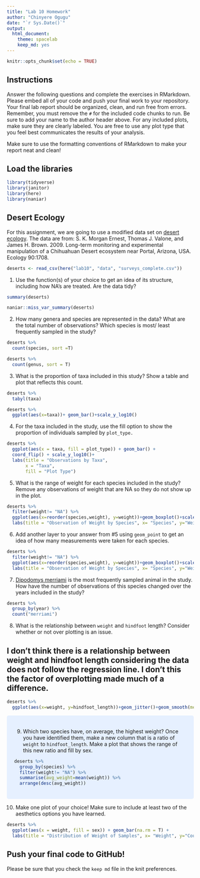 ```yaml
---
title: "Lab 10 Homework"
author: "Chinyere Ogugu"
date: "`r Sys.Date()`"
output:
  html_document: 
    theme: spacelab
    keep_md: yes
---
```


```r
knitr::opts_chunk$set(echo = TRUE)
```

## Instructions
Answer the following questions and complete the exercises in RMarkdown. Please embed all of your code and push your final work to your repository. Your final lab report should be organized, clean, and run free from errors. Remember, you must remove the `#` for the included code chunks to run. Be sure to add your name to the author header above. For any included plots, make sure they are clearly labeled. You are free to use any plot type that you feel best communicates the results of your analysis.  

Make sure to use the formatting conventions of RMarkdown to make your report neat and clean!  

## Load the libraries
```r
library(tidyverse)
library(janitor)
library(here)
library(naniar)
``` 

## Desert Ecology
For this assignment, we are going to use a modified data set on [desert ecology](http://esapubs.org/archive/ecol/E090/118/). The data are from: S. K. Morgan Ernest, Thomas J. Valone, and James H. Brown. 2009. Long-term monitoring and experimental manipulation of a Chihuahuan Desert ecosystem near Portal, Arizona, USA. Ecology 90:1708.
```r
deserts <- read_csv(here("lab10", "data", "surveys_complete.csv"))
```

1. Use the function(s) of your choice to get an idea of its structure, including how NA's are treated. Are the data tidy?  
```r
summary(deserts)
```

```r
naniar::miss_var_summary(deserts)
```


2. How many genera and species are represented in the data? What are the total number of observations? Which species is most/ least frequently sampled in the study?

```r
deserts %>% 
  count(species, sort =T)
```
```r
deserts %>% 
  count(genus, sort = T)
```

3. What is the proportion of taxa included in this study? Show a table and plot that reflects this count.
```r
deserts %>% 
  tabyl(taxa)
```
```r
deserts %>% 
  ggplot(aes(x=taxa))+ geom_bar()+scale_y_log10()
```

4. For the taxa included in the study, use the fill option to show the proportion of individuals sampled by `plot_type.`
```r
deserts %>% 
  ggplot(aes(x = taxa, fill = plot_type)) + geom_bar() +
  coord_flip() + scale_y_log10()+
  labs(title = "Observations by Taxa",
       x = "Taxa",
       fill = "Plot Type")
```

5. What is the range of weight for each species included in the study? Remove any observations of weight that are NA so they do not show up in the plot.
```r
deserts %>% 
  filter(weight!= "NA") %>% 
  ggplot(aes(x=reorder(species,weight), y=weight))+geom_boxplot()+scale_y_log10()+coord_flip()+
  labs(title = "Observation of Weight by Species", x= "Species", y="Weight")
```

6. Add another layer to your answer from #5 using `geom_point` to get an idea of how many measurements were taken for each species.
```r
deserts %>% 
  filter(weight!= "NA") %>% 
  ggplot(aes(x=reorder(species,weight), y=weight))+geom_boxplot()+scale_y_log10()+geom_point(size=0.15)+coord_flip()+
  labs(title = "Observation of Weight by Species", x= "Species", y="Weight")
```



7. [Dipodomys merriami](https://en.wikipedia.org/wiki/Merriam's_kangaroo_rat) is the most frequently sampled animal in the study. How have the number of observations of this species changed over the years included in the study?
```r
deserts %>% 
  group_by(year) %>% 
  count("merriami")
```


8. What is the relationship between `weight` and `hindfoot` length? Consider whether or not over plotting is an issue.

## I don't think there is a relationship between weight and hindfoot length considering the data does not follow the regression line. I don't this the factor of overplotting made much of a difference. 
```r
deserts %>% 
  ggplot(aes(x=weight, y=hindfoot_length))+geom_jitter()+geom_smooth(method = lm, se=F)
```
<style>
div.blue { background-color:#e6f0ff; border-radius: 5px; padding: 20px;}
</style>
<div class = "blue">

9. Which two species have, on average, the highest weight? Once you have identified them, make a new column that is a ratio of `weight` to `hindfoot_length`. Make a plot that shows the range of this new ratio and fill by sex.
```r
deserts %>% 
  group_by(species) %>% 
  filter(weight!= "NA") %>% 
  summarise(avg_weight=mean(weight)) %>% 
  arrange(desc(avg_weight))
```
</div>

10. Make one plot of your choice! Make sure to include at least two of the aesthetics options you have learned.
```r
deserts %>% 
  ggplot(aes(x = weight, fill = sex)) + geom_bar(na.rm = T) +
  labs(title = "Distribution of Weight of Samples", x= "Weight", y="Count")
```

## Push your final code to GitHub!
Please be sure that you check the `keep md` file in the knit preferences. 